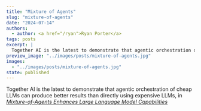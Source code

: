 ```yaml
---
title: "Mixture of Agents"
slug: "mixture-of-agents"
date: "2024-07-14"
authors:
  - author: <a href="/ryan">Ryan Porter</a>
tags: posts
excerpt: |
  Together AI is the latest to demonstrate that agentic orchestration of cheap LLMs can produce better results than directly using expensive LLMs.
preview_image: "../images/posts/mixture-of-agents.jpg"
images:
  - "../images/posts/mixture-of-agents.jpg"
state: published
---
```



Together AI is the latest to demonstrate that agentic orchestration of cheap LLMs can produce better results than directly using expensive LLMs, in [*Mixture-of-Agents Enhances Large Language Model Capabilities*](https://arxiv.org/pdf/2406.04692)

<BlogImage 
  images={props.pageContext.frontmatter.images} 
  name="mixture-of-agents.jpg"
  alt="Agentic orchestration of cheap LLMs can produce better results than directly using expensive LLMs" 
/>

<BlogImage 
  images={props.pageContext.frontmatter.images} 
  name="mixture-of-agents-spider.jpg"
  alt="A spider chart showing results from multi-agent orchestration." 
/>

